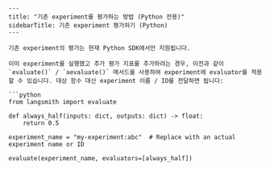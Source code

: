 ```mdx
---
title: "기존 experiment를 평가하는 방법 (Python 전용)"
sidebarTitle: 기존 experiment 평가하기 (Python)
---

기존 experiment의 평가는 현재 Python SDK에서만 지원됩니다.

이미 experiment를 실행했고 추가 평가 지표를 추가하려는 경우, 이전과 같이 `evaluate()` / `aevaluate()` 메서드를 사용하여 experiment에 evaluator를 적용할 수 있습니다. 대상 함수 대신 experiment 이름 / ID를 전달하면 됩니다:

```python
from langsmith import evaluate

def always_half(inputs: dict, outputs: dict) -> float:
    return 0.5

experiment_name = "my-experiment:abc"  # Replace with an actual experiment name or ID

evaluate(experiment_name, evaluators=[always_half])
```
```